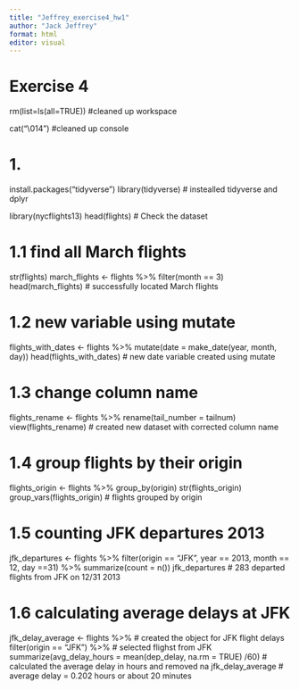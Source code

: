 ```yaml
---
title: "Jeffrey_exercise4_hw1"
author: "Jack Jeffrey"
format: html
editor: visual
---
```


# Exercise 4

rm(list=ls(all=TRUE)) #cleaned up workspace

cat("\\014") #cleaned up console

# 1.

install.packages("tidyverse") library(tidyverse) \# instealled tidyverse and dplyr

library(nycflights13) head(flights) \# Check the dataset

# 1.1 find all March flights

str(flights) march_flights \<- flights %\>% filter(month == 3) head(march_flights) \# successfully located March flights

# 1.2 new variable using mutate

flights_with_dates \<- flights %\>% mutate(date = make_date(year, month, day)) head(flights_with_dates) \# new date variable created using mutate

# 1.3 change column name

flights_rename \<- flights %\>% rename(tail_number = tailnum) view(flights_rename) \# created new dataset with corrected column name

# 1.4 group flights by their origin

flights_origin \<- flights %\>% group_by(origin) str(flights_origin) group_vars(flights_origin) \# flights grouped by origin

# 1.5 counting JFK departures 2013

jfk_departures \<- flights %\>% filter(origin == "JFK", year == 2013, month == 12, day ==31) %\>% summarize(count = n()) jfk_departures \# 283 departed flights from JFK on 12/31 2013

# 1.6 calculating average delays at JFK

jfk_delay_average \<- flights %\>% \# created the object for JFK flight delays filter(origin == "JFK") %\>% \# selected flighst from JFK summarize(avg_delay_hours = mean(dep_delay, na.rm = TRUE) /60) \# calculated the average delay in hours and removed na jfk_delay_average \# average delay = 0.202 hours or about 20 minutes
